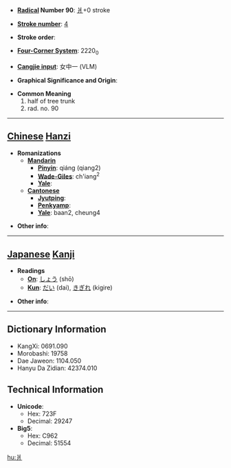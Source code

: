 * '''[[Wiktionary:Chinese radical index| Radical]] Number 90''': [[Wiktionary:Chinese radical index 爿|爿]]+0 stroke

* '''[[Wiktionary:Chinese total strokes index|Stroke number]]''': [[Wiktionary:Chinese total strokes index 4|4]]

* '''Stroke order''': 

* '''[[Wiktionary:Chinese four corner index|Four-Corner System]]''': 2220<sub>0</sub>

* '''[[Wiktionary:Chinese Cangjie index|Cangjie input]]''': 女中一 (VLM)

* '''Graphical Significance and Origin''': 

* '''Common Meaning'''
*#half of tree trunk
*# rad. no. 90


----

== [[Chinese]] [[Hanzi]] ==

* '''Romanizations'''
** '''[[Mandarin]]'''
*** '''[[Pinyin]]''': qiáng (qiang2)
*** '''[[Wade-Giles]]''': ch'iang<sup>2</sup>
*** '''[[Yale]]''': 
** '''[[Cantonese]]'''
*** '''[[Jyutping]]''':
*** '''[[Penkyamp]]''': 
*** '''[[Yale]]''': baan2, cheung4

* '''Other info''': 

----

== [[Japanese]] [[Kanji]] ==

* '''Readings'''
** '''[[On]]''': [[しょう]] (shō)
** '''[[Kun]]''': [[だい]] (dai), [[きぎれ]] (kigire)

* '''Other info''':  

----

== Dictionary Information ==

* KangXi: 0691.090
* Morobashi: 19758
* Dae Jaweon: 1104.050
* Hanyu Da Zidian: 42374.010

== Technical Information ==

* '''Unicode''':
** Hex: 723F
** Decimal: 29247
* '''Big5''':
** Hex: C962
** Decimal: 51554

[[hu:爿]]